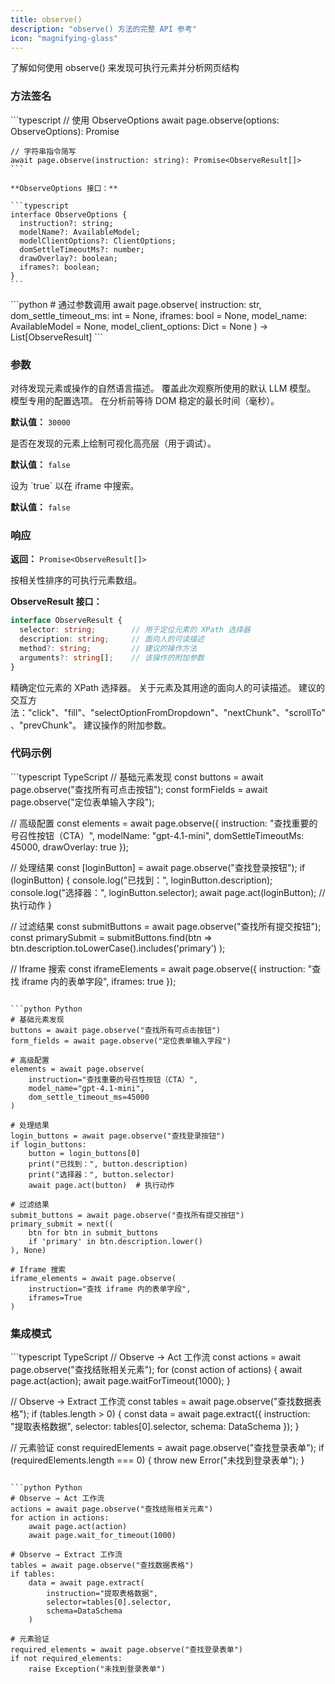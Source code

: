 ```yaml
---
title: observe()
description: "observe() 方法的完整 API 参考"
icon: "magnifying-glass"
---
```


<CardGroup cols={1}>
  <Card title="Observe" icon="magnifying-glass" href="/zh/basics/observe">
    了解如何使用 observe() 来发现可执行元素并分析网页结构
  </Card>
</CardGroup>

### 方法签名

<Tabs>
  <Tab title="TypeScript">
    ```typescript
    // 使用 ObserveOptions
    await page.observe(options: ObserveOptions): Promise<ObserveResult[]>

    // 字符串指令简写
    await page.observe(instruction: string): Promise<ObserveResult[]>
    ```

    **ObserveOptions 接口：**

    ```typescript
    interface ObserveOptions {
      instruction?: string;
      modelName?: AvailableModel;
      modelClientOptions?: ClientOptions;
      domSettleTimeoutMs?: number;
      drawOverlay?: boolean;
      iframes?: boolean;
    }
    ```
  </Tab>

  <Tab title="Python">
    ```python
    # 通过参数调用
    await page.observe(
        instruction: str,
        dom_settle_timeout_ms: int = None,
        iframes: bool = None,
        model_name: AvailableModel = None,
        model_client_options: Dict = None
    ) -> List[ObserveResult]
    ```
  </Tab>
</Tabs>

### 参数

<ParamField path="instruction" type="string" optional>
  对待发现元素或操作的自然语言描述。
</ParamField>

<ParamField path="modelName" type="AvailableModel" optional>
  覆盖此次观察所使用的默认 LLM 模型。
</ParamField>

<ParamField path="modelClientOptions" type="ClientOptions" optional>
  模型专用的配置选项。
</ParamField>

<ParamField path="domSettleTimeoutMs" type="number" optional>
  在分析前等待 DOM 稳定的最长时间（毫秒）。

  **默认值：** `30000`
</ParamField>

<ParamField path="drawOverlay" type="boolean" optional>
  是否在发现的元素上绘制可视化高亮层（用于调试）。

  **默认值：** `false`
</ParamField>

<ParamField path="iframes" type="boolean" optional>
  设为 `true` 以在 iframe 中搜索。

  **默认值：** `false`
</ParamField>

### 响应

**返回：** `Promise<ObserveResult[]>`

按相关性排序的可执行元素数组。

**ObserveResult 接口：**

```typescript
interface ObserveResult {
  selector: string;        // 用于定位元素的 XPath 选择器
  description: string;     // 面向人的可读描述
  method?: string;         // 建议的操作方法
  arguments?: string[];    // 该操作的附加参数
}
```

<ParamField path="selector" type="string">
  精确定位元素的 XPath 选择器。
</ParamField>

<ParamField path="description" type="string">
  关于元素及其用途的面向人的可读描述。
</ParamField>

<ParamField path="method" type="string" optional>
  建议的交互方法："click"、"fill"、"selectOptionFromDropdown"、"nextChunk"、"scrollTo"、"prevChunk"。
</ParamField>

<ParamField path="arguments" type="string[]" optional>
  建议操作的附加参数。
</ParamField>

### 代码示例

<CodeGroup>
  ```typescript TypeScript
  // 基础元素发现
  const buttons = await page.observe("查找所有可点击按钮");
  const formFields = await page.observe("定位表单输入字段");

  // 高级配置
  const elements = await page.observe({
    instruction: "查找重要的号召性按钮（CTA）",
    modelName: "gpt-4.1-mini",
    domSettleTimeoutMs: 45000,
    drawOverlay: true
  });

  // 处理结果
  const [loginButton] = await page.observe("查找登录按钮");
  if (loginButton) {
    console.log("已找到：", loginButton.description);
    console.log("选择器：", loginButton.selector);
    await page.act(loginButton); // 执行动作
  }

  // 过滤结果
  const submitButtons = await page.observe("查找所有提交按钮");
  const primarySubmit = submitButtons.find(btn => 
    btn.description.toLowerCase().includes('primary')
  );

  // Iframe 搜索
  const iframeElements = await page.observe({
    instruction: "查找 iframe 内的表单字段",
    iframes: true
  });
  ```

  ```python Python
  # 基础元素发现
  buttons = await page.observe("查找所有可点击按钮")
  form_fields = await page.observe("定位表单输入字段")

  # 高级配置  
  elements = await page.observe(
      instruction="查找重要的号召性按钮（CTA）",
      model_name="gpt-4.1-mini",
      dom_settle_timeout_ms=45000
  )

  # 处理结果
  login_buttons = await page.observe("查找登录按钮")
  if login_buttons:
      button = login_buttons[0]
      print("已找到：", button.description)
      print("选择器：", button.selector)
      await page.act(button)  # 执行动作

  # 过滤结果
  submit_buttons = await page.observe("查找所有提交按钮")
  primary_submit = next((
      btn for btn in submit_buttons 
      if 'primary' in btn.description.lower()
  ), None)

  # Iframe 搜索
  iframe_elements = await page.observe(
      instruction="查找 iframe 内的表单字段",
      iframes=True
  )
  ```
</CodeGroup>

### 集成模式

<CodeGroup>
  ```typescript TypeScript
  // Observe → Act 工作流
  const actions = await page.observe("查找结账相关元素");
  for (const action of actions) {
    await page.act(action);
    await page.waitForTimeout(1000);
  }

  // Observe → Extract 工作流
  const tables = await page.observe("查找数据表格");
  if (tables.length > 0) {
    const data = await page.extract({
      instruction: "提取表格数据",
      selector: tables[0].selector,
      schema: DataSchema
    });
  }

  // 元素验证
  const requiredElements = await page.observe("查找登录表单");
  if (requiredElements.length === 0) {
    throw new Error("未找到登录表单");
  }
  ```

  ```python Python
  # Observe → Act 工作流  
  actions = await page.observe("查找结账相关元素")
  for action in actions:
      await page.act(action)
      await page.wait_for_timeout(1000)

  # Observe → Extract 工作流
  tables = await page.observe("查找数据表格")
  if tables:
      data = await page.extract(
          instruction="提取表格数据",
          selector=tables[0].selector,
          schema=DataSchema
      )

  # 元素验证
  required_elements = await page.observe("查找登录表单")
  if not required_elements:
      raise Exception("未找到登录表单")
  ```
</CodeGroup>